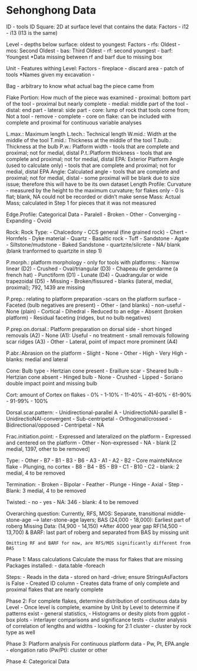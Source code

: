 Sehonghong Data
========================================================
ID - tools ID
Square: 2D at surface level that contains the data: Factors
  - i12
  - i13 (I13 is the same)
  
Level - depths below surface: oldest to youngest: Factors
  - rfs: Oldest
  - mos: Second Oldest
  - bas: Third Oldest
  - rf: second youngest
  - barf: Youngest
*Data missing between rf and barf due to missing box

Unit - Features withing Level: Factors
  - fireplace
  - discard area
  - patch of tools
  *Names given my excavation - 

Bag - arbitrary to know what actual bag the piece came from

Flake Portion: How much of the piece was examined
 - proximal: bottom part of the tool
 - proximal but nearly complete
 - medial: middle part of the tool
 - distal: end part
 - lateral: side part
 - core: lump of rock that tools come from; Not a tool - remove
 - complete
 - core on flake: can be included with complete and proximal for continuous variable analyses
 
L.max.: Maximum length
L.tech.: Technical length
W.mid.: Width at the middle of the tool
T.mid.: Thickness at the middle of the tool
T.bulb.: Thickness at the bulb
P.w.: Platform width - tools that are complete and proximal; not for medial, distal
P.t.:Platform thickness - tools that are complete and proximal; not for medial, distal
EPA: Exterior Platform Angle (used to calculate only) - tools that are complete and proximal; not for medial, distal
EPA Angle: Calculated angle  - tools that are complete and proximal; not for medial, distal
  - some proximal will be blank due to size issue; therefore this will have to be its own dataset
Length Profile: Curvature - measured by the height to the maximum curvature; for flakes only
  - 0 is flat; blank, NA could not be recorded or didn't make sense
Mass: Actual Mass; calculated in Step 1 for pieces that it was not measured

Edge.Profile: Categorical Data
 - Paralell
 - Broken
 - Other
 - Converging
 - Expanding
 - Ovoid

Rock: Rock Type:
 - Chalcedony
 - CCS general (fine grained rock)
 - Chert
 - Hornfels
 - Dyke material
 - Quartz
 - Basaltic rock
 - Tuff
 - Sandstone
 - Agate
 - Siltstone/mudstone
 - Baked Sandstone
 - quartzite/silcrete
 - NA/ blank (blank tranformed to quartzite in step 1)
 
 P.morph.: platform morphology - only for tools with platforms:
 - Narrow linear (D2)
 - Crushed
 - Oval/triangular (D3)
 - Chapeau de gendarme (a french hat)
 - Punctiform (D1)
 - Lunate (D4)
 - Quadrangular or wide trapezoidal (D5)
 - Missing
 - Broken/fissured
 - blanks (lateral, medial, proximal); 792, 1439 are missing
 
 P.prep.: relating to platform preparation -scars on the platform surface
 - Faceted (bulb negatives are present)
 - Other - (and blanks) - non-useful
 - None (plain)
 - Cortical
 - Dihedral
 - Reduced to an edge
 - Absent (broken platform)
 - Residual faceting (ridges, but no bulb negatives)

P.prep.on.dorsal.: Platform preparation on dorsal side
 - short hinged removals (A2)
 - None (A1): Useful - no treatment
 - small removals following scar ridges (A3)
 - Other
 - Lateral, point of impact more prominent (A4)

P.abr.:Abrasion on the platform
 - Slight
 - None
 - Other
 - High
 - Very High
 - blanks: medial and lateral

Cone: Bulb type
 - Hertzian cone present
 - Eraillure scar
 - Sheared bulb
 - Hertzian cone absent
 - Hinged bulb
 - None
 - Crushed
 - Lipped
 - Soriano double impact point and missing bulb
 
 Cort: amount of Cortex on flakes
  - 0%
  - 1-10%
  - 11-40%
  - 41-60%
  - 61-90%
  - 91-99%
  - 100%

Dorsal.scar.pattern: 
 - Unidirectional-parallel A
 - UnidirectioNAl-parallel B
 - UnidirectioNAl-convergent
 - Sub-centripetal
 - Orthogonal/crossed
 - Bidirectional/opposed
 - Centripetal
 - NA

 
Frac.initiation.point: 
  - Expressed and lateralized on the platform
  - Expressed and centered on the platform
  - Other
  - Non-expressed
  - NA
  - blank [2 medial, 1397, other to be removed]

Type:
  - Other 
  - B7
  - B1
  - B3
  - B6
  - A3
  - A1
  - A2
  - B2
  - Core mainteNAnce flake
  - Plunging, no cortex
  - B8
  - B4
  - B5
  - B9
  - C1
  - B10
  - C2
  - blank: 2 medial, 4 to be removed

Termination:
  - Broken
  - Bipolar
  - Feather
  - Plunge
  - Hinge
  - Axial
  - Step
  - Blank: 3 medial, 4 to be removed
  
Twisted: 
 - no
 - yes
 - NA: 346
 - blank: 4 to be removed

Overarching question: Currently, 
    RFS, MOS: Separate, transitional middle-stone-age --> later-stone-age layers; 
    BAS (24,000 - 18,000): Earliest part of roberg
    Missing Data: (14,900 - 14,150) *After 4000 year gap
    RF(14,500 - 13,700) & BARF: last part of roberg and separated from BAS by missing unit
    
    Omitting RF and BARF for now, are RFS/MOS significantly different from BAS

Phase 1: Mass calculations
Calculate the mass for flakes that are missing
Packages installed:
- data.table
-foreach

Steps:
 - Reads in the data - stored on hard -drive; ensure StringsAsFactors is False
 - Created ID column
 - Creates data frame of only complete and proximal flakes that are nearly complete 

Phase 2: For complete flakes, determine distribution of continuous data by Level
 - Once level is complete, examine by Unit by Level to determine if patterns exist
    - general statistics, 
    - Histograms or desity plots from ggplot
    - box plots
    - interlayer comparisons and significance tests
    - cluster analysis of correlation of lengths and widths - looking for 2:1 cluster
        - cluster by rock type as well
    
Phase 3: Platform analysis
For continuous platform data - Pw, Pt, EPA.angle
    - elongation ratio (Pw/Pt): cluster or other 
    
Phase 4: Categorical Data
